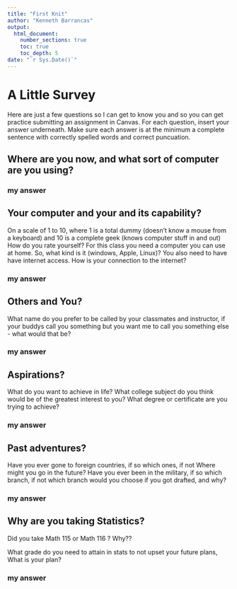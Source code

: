 ```yaml
---
title: "First Knit"
author: "Kenneth Barrancas"
output: 
  html_document:
    number_sections: true
    toc: true
    toc_depth: 5
date: "`r Sys.Date()`"   
---
```


# A Little Survey

Here are just a few questions so I can get to know you and so you can get practice submitting an assignment in Canvas.  For each question, insert your answer underneath. Make sure each answer is at the minimum a complete sentence with correctly spelled words and correct puncuation. 

## Where are you now, and what sort of computer are you using?  
  
### my answer     
  

     


## Your computer and your and its capability?  
On a scale of 1 to 10, where 1 is a total dummy (doesn't know a mouse from a keyboard) and 10 is a complete geek (knows computer stuff in and out) How do you rate yourself?  For this class  you need a computer you can use at home.  So, what kind is it (windows, Apple, Linux)?  You also need to have have internet access. How is your connection to the internet?

### my answer   
  
   

## Others and You?   
What name do you prefer to be called by your classmates and instructor, if your buddys call you something but you want me to call you something else - what would that be? 

### my answer     
  
   
 




## Aspirations?   
What do you want to achieve in life?  What college subject do you think would be of the greatest interest to you? What degree or certificate are you trying to achieve?

### my answer     
  
   
 




## Past adventures?  
Have you ever gone to foreign countries, if so which ones, if not Where might you go in the future?  Have you ever been in the military, if so which branch, if not which branch would you choose if you got drafted, and why?

### my answer     
  
   
  




## Why are you taking Statistics?  
Did you take Math 115 or Math 116 ?  Why??

What grade do you need to attain in stats to not upset your future plans, What is your plan?  
 

### my answer     
  
   
 






  





